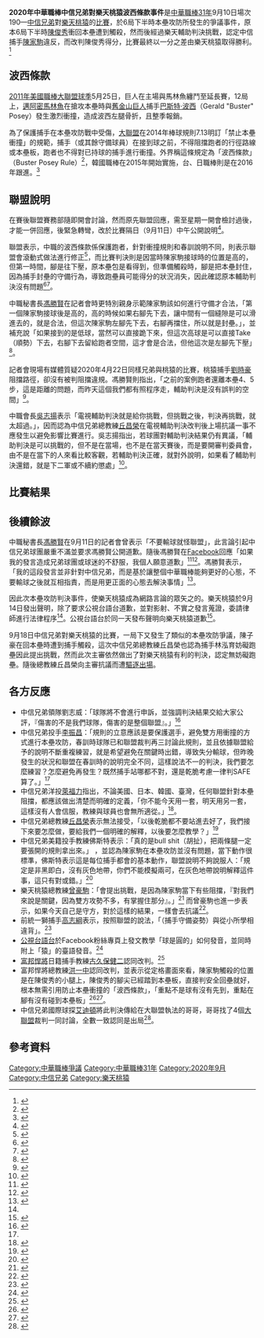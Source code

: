 '''2020年中華職棒中信兄弟對樂天桃猿波西條款事件'''是[[中華職棒|中華職棒]][[中華職棒31年|31年]]9月10日場次190—[[中信兄弟|中信兄弟]]對[[樂天桃猿|樂天桃猿]]的[[中華職棒例行賽|比賽]]，於6局下半時本壘攻防所發生的爭議事件，原本6局下半時[[陳俊秀|陳俊秀]]衝回本壘遭到觸殺，然而後經過樂天輔助判決挑戰，認定中信捕手[[陳家駒_(台灣)|陳家駒]]違反{{le|波西條款|Blocking the plate}}，而改判陳俊秀得分，比賽最終以一分之差由樂天桃猿取得勝利。<ref name="ETtoday">{{cite news |author1=陳立勳 |title=中職／陳俊秀衝本壘改判 李振昌：乾脆一律SAFE |url=https://sports.ettoday.net/news/1806496 |accessdate=2020-09-11 |work=ETtoday |date=2020-09-11}}</ref>

== 波西條款 ==
[[2011年美國職棒大聯盟球季|2011年美國職棒大聯盟球季]]5月25日，巨人在主場與馬林魚纏鬥至延長賽，12局上，[[邁阿密馬林魚|邁阿密馬林魚]]{{le|史考特·考辛斯|Scott Cousins}}在搶攻本壘時與[[舊金山巨人|舊金山巨人]]捕手[[巴斯特·波西|巴斯特·波西]]（Gerald "Buster" Posey）發生激烈衝撞，造成波西左腿骨折，且整季報銷。

為了保護捕手在本壘攻防戰中受傷，[[美國職棒大聯盟|大聯盟]]在2014年棒球規則7.13明訂「禁止本壘衝撞」的規範，捕手（或其餘守備球員）在接到球之前，不得阻擋跑者的行徑路線或本壘板，跑者也不得對已持球的捕手進行衝撞。外界稱這條規定為「波西條款」（Buster Posey Rule）<ref>{{cite web |last1=Perry |first1=Dayn |title=Controversial home plate blocking rule comes into play in Cubs-Dodgers NLCS Game 1 |url=https://www.cbssports.com/mlb/news/controversial-home-plate-blocking-rule-comes-into-play-in-cubs-dodgers-nlcs-game-1/ |website=CBSSports.com |accessdate=2020-09-11 |language=en |archive-date=2020-11-11 |archive-url=https://web.archive.org/web/20201111225550/https://www.cbssports.com/mlb/news/controversial-home-plate-blocking-rule-comes-into-play-in-cubs-dodgers-nlcs-game-1/ |dead-url=no }}</ref>，韓國職棒在2015年開始實施，台、日職棒則是在2016年跟進。<ref>{{cite news |author1=王覺一 |title=波西條款裁判自由心證 從保護變限制捕手難適從 |url=https://tw.appledaily.com/sports/20200911/NVFRFRCQZFCULDY3PLL6KUDDZA/ |accessdate=2020-09-11 |work=蘋果日報 |date=2020-09-11 |archive-date=2020-09-11 |archive-url=https://web.archive.org/web/20200911115249/https://tw.appledaily.com/sports/20200911/NVFRFRCQZFCULDY3PLL6KUDDZA/ |dead-url=no }}</ref>

== 聯盟說明 ==
在賽後聯盟賽務部隨即開會討論，然而原先聯盟回應，需至星期一開會檢討過後，才能一併回應，後緊急轉彎，改於比賽隔日（9月11日）中午公開說明<ref>{{cite news |author1=羅志朋 |title=中職》本壘攻防戰改判爭議 聯盟中午對外說明 - 自由體育 |url=https://sports.ltn.com.tw/news/breakingnews/3288465 |accessdate=2020-09-11 |work=自由時報 |date=2020-09-11}}</ref>。

聯盟表示，中職的波西條款係保護跑者，針對衝撞規則和春訓說明不同，則表示聯盟會滾動式做法進行修正<ref>{{cite news |author1=王怡翔 |title=衝撞規則和春訓說明不同 馮勝賢：聯盟會滾動式做法 |url=https://www.setn.com/News.aspx?NewsID=812836 |accessdate=2020-09-11 |work=三立新聞 |date=2020-09-11 |archiveurl=https://web.archive.org/web/20201024063822/https://www.setn.com/News.aspx?NewsID=812836 |archivedate=2020-10-24 |dead-url=no }}</ref>，而比賽判決則是因當時陳家駒接球時的位置是高的，但第一時間，腳是往下壓，原本壘包是看得到，但準備觸殺時，腳是把本壘封住，因為捕手封壘的守備行為，導致跑壘員可能得分的狀況消失，因此確認原本輔助判決沒有問題<ref>{{cite news |author1=鍾裕能 |title=中信本壘攻防爭議 吳志揚：不是不能挑戰，但輔助判決後不是在現場抗議 |url=https://tw.appledaily.com/sports/20200911/3IHLDUSCEFFCPDURY6T7PCHGWY/ |accessdate=2020-09-11 |work=蘋果日報 |date=2020-09-11}}</ref><ref>{{cite web |title=本壘判決爭議聯盟認定改判沒錯 中信領隊親自旁聽：接不接受已不重要 |url=https://tw.appledaily.com/sports/20200911/Z6JYPQHHORDIPPTQ6KHP3LN3NE/ |accessdate=2020-09-11 |website=蘋果日報 |date=2020-09-11}}</ref>。

中職秘書長[[馮勝賢|馮勝賢]]在記者會時更特別親身示範陳家駒該如何進行守備才合法，「第一個陳家駒接球後是高的，高的時候如果右腳先下去，讓中間有一個縫隙是可以滑進去的，就是合法，但這次陳家駒左腳先下去，右腳再擋住，所以就是封壘。」，並補充說「如果接到的是低球，當然可以直接跪下來，但這次高球是可以直接Take（順勢）下去，右腳下去留給跑者空間，這才會是合法，但他這次是左腳先下壓」<ref>{{Cite web|title=中職／陳家駒不應該用「跪」的 馮勝賢親身示範該怎麼守|url=http://media.pbplus.me/106962|accessdate=2020-09-11|author=郭宜欣|date=2020-09-11|work=pb+ 運動專欄|language=zh-TW|archive-date=2020-11-24|archive-url=https://web.archive.org/web/20201124120641/http://media.pbplus.me/106962|dead-url=no}}</ref>。

記者會現場有媒體質疑2020年4月22日同樣兄弟與桃猿的比賽，桃猿捕手[[劉時豪|劉時豪]]阻擋路徑，卻沒有被判阻擋違規。馮勝賢則指出，「之前的案例跑者還離本壘4、5步，這是距離的問題，而昨天這個我們都有照程序走，輔助判決是沒有誤判的空間」<ref>{{cite news |author1=楊啟芳 |title=本壘攻防爭議 中職稱改判無誤：捕手膝蓋封壘了 |url=https://www.cna.com.tw/news/firstnews/202009110124.aspx |accessdate=2020-09-11 |agency=中央通訊社 |date=2020-09-11 |archive-date=2020-09-16 |archive-url=https://web.archive.org/web/20200916094138/https://www.cna.com.tw/news/firstnews/202009110124.aspx |dead-url=no }}</ref>。

中職會長[[吳志揚_(政治人物)|吳志揚]]表示「電視輔助判決就是給你挑戰，但挑戰之後，判決再挑戰，就太超過。」，因而認為中信兄弟總教練[[丘昌榮|丘昌榮]]在電視輔助判決改判後上場抗議一事不應發生以避免影響比賽進行。吳志揚指出，若球團對輔助判決結果仍有異議，「輔助判決是可以挑戰的，但不是在當場，也不是在當天賽後，而是要開審判委員會，由不是在當下的人來看比較客觀，若輔助判決正確，就對外說明，如果看了輔助判決還錯，就是下二軍或不續約懲處」<ref>{{Cite web|title=中職／重大爭議故提早說明 吳志揚：輔助判決後不能再抗議|url=https://udn.com/news/story/7001/4852512|accessdate=2020-09-11|author=陳宛晶|date=2020-09-11|work=聯合報|language=zh-TW|archive-date=2020-09-13|archive-url=https://web.archive.org/web/20200913022134/https://udn.com/news/story/7001/4852512|dead-url=no}}</ref>。

== 比賽結果 ==
{{棒球比賽記分板
| Road=[[中信兄弟|中信兄弟]]
| R1=3 | R2=0 | R3=0 | R4=0 | R5=0 | R6=0 | R7=0 | R8=1 | R9=0 | RR=4 | RH=9 | RE=1
| Home=[[樂天桃猿|樂天桃猿]]
| H1=0 | H2=0 | H3=0 | H4=0 | H5=1 | H6=1 | H7=0 | H8=3 | H9=X | HR=5 | HH=10 | HE=2
| WP=[[朱俊祥|朱俊祥]] | LP=[[吳俊偉|吳俊偉]] | MRP= | SV =[[陳禹勳|陳禹勳]]
| RoadHR=[[張志豪|張志豪]]、朱育賢
| 勝利打點=[[朱育賢|朱育賢]]
| MVP=朱育賢
| 主審=張展榮 | 觀眾=3,611 | 時=3 | 分=51
}}

== 後續餘波 ==
中職秘書長[[馮勝賢|馮勝賢]]在9月11日的記者會曾表示「不要輸球就怪聯盟」，此言論引起中信兄弟球團嚴重不滿並要求馮勝賢公開道歉。隨後馮勝賢在[[Facebook|Facebook]]回應「如果我的發言造成兄弟球團或球迷的不舒服，我個人願意道歉」<ref>{{Cite web|title=中職／不滿「輸球怪聯盟」 中信兄弟要求馮勝賢公開道歉|url=https://udn.com/news/story/7001/4853251|accessdate=2020-09-11|author=婁靖平|date=2020-09-11|work=聯合報|language=zh-TW|archive-date=2020-09-15|archive-url=https://web.archive.org/web/20200915114707/https://udn.com/news/story/7001/4853251|dead-url=no}}</ref><ref>{{Cite web|title=中職》馮勝賢稱「不要輸球就怪聯盟」 兄弟要他公開道歉 - 自由體育|url=https://sports.ltn.com.tw/news/breakingnews/3289001|accessdate=2020-09-11|author=徐正揚|date=2020-09-11|work=自由時報|language=zh-TW|archive-date=2020-09-12|archive-url=https://web.archive.org/web/20200912020159/https://sports.ltn.com.tw/news/breakingnews/3289001|dead-url=no}}</ref>。馮勝賢表示，「我的這段發言並非針對中信兄弟，而是基於讓整個中華職棒能夠更好的心態，不要輸球之後就互相指責，而是用更正面的心態去解決事情」<ref>{{Cite web|title=中職／馮勝賢臉書回應中信球團 「個人願意道歉」|url=https://udn.com/news/story/7001/4853291|accessdate=2020-09-11|author=婁靖平|date=2020-09-11|work=聯合報|archive-date=2020-09-22|archive-url=https://web.archive.org/web/20200922142301/https://udn.com/news/story/7001/4853291|dead-url=no}}</ref>。

因此次本壘攻防判決事件，使樂天桃猿成為網路言論的眾矢之的。樂天桃猿於9月14日發出聲明，除了要求公視台語台道歉，並對影射、不實之發言蒐證，委請律師進行法律程序<ref name="聲明"/>。公視台語台於同一天發布聲明向樂天桃猿道歉<ref name="聲明">{{Cite web|title=承擔不實批評 樂天桃猿公開聲明 要求公視道歉|url=https://tw.appledaily.com/sports/20200914/ULOSH6XE6BGEVJ5QZ2QZ22EMLU/|accessdate=2020-09-14|date=2020-09-14|work=蘋果日報|archive-date=2021-06-28|archive-url=https://web.archive.org/web/20210628004721/https://tw.appledaily.com/sports/20200914/ULOSH6XE6BGEVJ5QZ2QZ22EMLU/}}</ref>。

9月18日中信兄弟對樂天桃猿的比賽，一局下又發生了類似的本壘攻防爭議，陳子豪在回本壘時遭到捕手觸殺，這次中信兄弟總教練丘昌榮也認為捕手林泓育妨礙跑壘因此提出挑戰，然而此次主審依然做出了對樂天桃猿有利的判決，認定無妨礙跑壘。隨後總教練丘昌榮向主審抗議而遭[[驅逐出場|驅逐出場]]。

== 各方反應 ==
*中信兄弟領隊劉志威：「球隊將不會進行申訴，並強調判決結果交給大家公評，『傷害的不是我們球隊，傷害的是整個聯盟』。」<ref>{{cite news |author1=鍾亞芳 |title=中職／兄弟不申訴交給公評 劉志威：判決傷害聯盟 |url=http://media.pbplus.me/106909 |accessdate=2020-09-11 |work=pb+ 運動專欄 |date=2020-09-10 |archive-date=2020-09-24 |archive-url=https://web.archive.org/web/20200924154703/http://media.pbplus.me/106909 |dead-url=no }}</ref>
*中信兄弟投手[[李振昌|李振昌]]：「規則的立意應該是要保護選手，避免雙方用衝撞的方式進行本壘攻防，春訓時球隊已和聯盟裁判再三討論此規則，並且依據聯盟給予的說明不斷重複練習，就是希望避免在關鍵時出錯，導致失分輸球，但昨晚發生的狀況和聯盟在春訓時的說明完全不同，這樣說法不一的判決，我們要怎麼練習？怎麼避免再發生？既然捕手站哪都不對，還是乾脆考慮一律判SAFE算了。」<ref name="ETtoday"/>
*中信兄弟洋投[[米奇·萊福力|萊福力]]指出，不論美國、日本、韓國、臺灣，任何聯盟針對本壘阻擋，都應該做出清楚而明確的定義，「你不能今天用一套，明天用另一套，這樣沒有人會信服，教練與球員也會無所適從。」<ref>{{Cite web|title=中職》「本壘阻擋應該清楚定義」萊福力談改判爭議|url=https://sports.ltn.com.tw/news/breakingnews/3290526|accessdate=2020-09-13|author=|date=2020-09-13|last=|format=|work=自由時報|publisher=|language=zh-TW|archive-date=2020-09-15|archive-url=https://web.archive.org/web/20200915082921/https://sports.ltn.com.tw/news/breakingnews/3290526|dead-url=no}}</ref>。
*中信兄弟總教練[[丘昌榮|丘昌榮]]表示無法接受，「以後乾脆都不要站進去好了，我們接下來要怎麼做，要給我們一個明確的解釋，以後要怎麼教學？」<ref>{{cite news |author1=楊啟芳 |title=本壘攻防改判引爭議 兄弟丘總：以後怎麼教學[影] |url=https://www.cna.com.tw/news/firstnews/202009100396.aspx |accessdate=2020-09-11 |agency=中央通訊社 |date=2020-09-10 |archive-date=2020-09-20 |archive-url=https://web.archive.org/web/20200920115857/https://www.cna.com.tw/news/firstnews/202009100396.aspx |dead-url=no }}</ref>
*中信兄弟美籍投手教練佛斯特表示：「真的是bull shit（胡扯），把兩條腿一定要張開的規則拿出來。」 ，並認為陳家駒在本壘攻防並沒有問題，當下動作很標準，佛斯特表示這是每位捕手都會的基本動作，聯盟說明不夠說服人：「規定是非黑即白，沒有灰色地帶，你們不能模擬兩可，在灰色地帶說明解釋這件事，這只有對或錯。」<ref>{{Cite web|title=中職／兩腿留縫隙給跑者？佛斯特覺得bull shit：規則拿出來|url=https://sports.ettoday.net/news/1807007|accessdate=2020-09-13|author=|date=2020-09-11|format=|work=ETtoday運動雲|publisher=|language=zh-TW}}</ref>
*樂天桃猿總教練[[曾豪駒|曾豪駒]]：「會提出挑戰，是因為陳家駒當下有些阻擋，『對我們來說是關鍵，因為雙方攻勢不多，有掌握住那分』。」<ref>{{cite news |author1=蘇志畬 |title=中職／猿隊逆轉1分勝兄弟 曾豪駒：挑戰是關鍵 |url=https://udn.com/news/story/7001/4851122 |accessdate=2020-09-11 |work=聯合報 |date=2020-09-10 |archive-date=2020-09-18 |archive-url=https://web.archive.org/web/20200918021901/https://udn.com/news/story/7001/4851122 |dead-url=no }}</ref> 而曾豪駒也進一步表示，如果今天自己是守方，對於這樣的結果，一樣會去抗議<ref>{{Cite web|title=中職／爭議判決猿隊得利 曾豪駒：若我是守方也會抗議|url=https://udn.com/news/story/7001/4853104|accessdate=2020-09-13|author=|date=2020-09111|last=|format=|work=聯合報|publisher=|language=zh-TW|archive-date=2020-09-17|archive-url=https://web.archive.org/web/20200917202632/https://udn.com/news/story/7001/4853104|dead-url=no}}</ref>。
*前統一獅捕手[[高志綱|高志綱]]表示，按照聯盟的說法，「（捕手守備姿勢）與從小所學相違背」。<ref>{{cite news |author1=徐正揚 |title=中職》聯盟說明捕手守備姿勢 高志綱：與從小所學相違背 |url=https://sports.ltn.com.tw/news/breakingnews/3289146 |accessdate=2020-09-11 |work=自由時報 |date=2020-09-11 |archive-date=2020-09-11 |archive-url=https://web.archive.org/web/20200911221854/https://sports.ltn.com.tw/news/breakingnews/3289146 |dead-url=no }}</ref>
*[[公視台語台|公視台語台]]於Facebook粉絲專頁上發文教學「球是圓的」如何發音，並同時附上「猿」的臺語發音。<ref>{{cite news |title=中職》本壘攻防判決引起公憤 公視台語台超酸：球是「猿」的 |url=https://sports.ltn.com.tw/news/breakingnews/3288645 |accessdate=2020-09-11 |work=自由時報 |date=2020-09-11 |archive-date=2020-09-12 |archive-url=https://web.archive.org/web/20200912004450/https://sports.ltn.com.tw/news/breakingnews/3288645 |dead-url=no }}</ref>
*[[富邦悍將|富邦悍將]]日籍捕手教練[[古久保健二|古久保健二]]認同改判。<ref>{{cite news |author1=陳立勳 |title=中職／陳俊秀本壘衝撞　古久保健二認同改判 |url=https://sports.ettoday.net/news/1806768|accessdate=2020-09-11 |work= ETtoday |date=2020-09-11}}</ref>
*富邦悍將總教練[[洪一中|洪一中]]認同改判，並表示從定格畫面來看，陳家駒觸殺的位置是在陳俊秀的小腿上，陳俊秀的腳尖已經踏到本壘板，直接判安全回壘就好，根本無需引用防止本壘衝撞的「波西條款」，「重點不是球有沒有先到，重點在腳有沒有碰到本壘板」<ref>{{Cite web|title=中職》洪一中談本壘攻防 腳先到是關鍵盼撥亂反正|url=https://www.foxsports.com.tw/baseball/cpbl%e4%b8%ad%e8%8f%af%e8%81%b7%e6%a3%92/944752/%e4%b8%ad%e8%81%b7%e3%80%8b%e6%b4%aa%e4%b8%80%e4%b8%ad%e8%ab%87%e6%9c%ac%e5%a3%98%e6%94%bb%e9%98%b2-%e8%85%b3%e5%85%88%e5%88%b0%e6%98%af%e9%97%9c%e9%8d%b5%e7%9b%bc%e6%92%a5%e4%ba%82%e5%8f%8d%e6%ad%a3/|accessdate=2020-09-13|author=|date=2020-09-12|format=|work=FOX體育台|publisher=|language=zh-TW|archive-date=2020-09-24|archive-url=https://web.archive.org/web/20200924114439/https://www.foxsports.com.tw/baseball/cpbl%E4%B8%AD%E8%8F%AF%E8%81%B7%E6%A3%92/944752/%E4%B8%AD%E8%81%B7%E3%80%8B%E6%B4%AA%E4%B8%80%E4%B8%AD%E8%AB%87%E6%9C%AC%E5%A3%98%E6%94%BB%E9%98%B2-%E8%85%B3%E5%85%88%E5%88%B0%E6%98%AF%E9%97%9C%E9%8D%B5%E7%9B%BC%E6%92%A5%E4%BA%82%E5%8F%8D%E6%AD%A3/|dead-url=yes}}</ref><ref>{{Cite web|title=中職／做好被譙的心理準備 洪一中認為聯盟改判正確|url=https://udn.com/news/story/7001/4855267|accessdate=2020-09-13|author=|date=2020-09-12|last=|format=|work=聯合報|publisher=|language=zh-TW|archive-date=2020-11-23|archive-url=https://web.archive.org/web/20201123142955/https://udn.com/news/story/7001/4855267|dead-url=no}}</ref>。
*中信兄弟國際球探[[尼克·艾迪頓|艾迪頓]]將此判決傳給在大聯盟執法的哥哥，哥哥找了4個[[美國職業棒球大聯盟|大聯盟]]裁判一同討論，全數一致認同是出局<ref>{{Cite web|title=中職／艾迪頓找4名大聯盟裁判 「不構成阻擋」打臉|url=https://sports.ettoday.net/news/1806774|accessdate=2020-09-13|author=|date=2020-09-11|format=|work=ETtoday運動雲|publisher=|language=zh-TW|archive-date=2020-09-11|archive-url=https://web.archive.org/web/20200911130311/https://sports.ettoday.net/news/1806774|dead-url=no}}</ref>。

== 參考資料 ==
{{Reflist}}

[[Category:中華職棒爭議|Category:中華職棒爭議]]
[[Category:中華職棒31年|Category:中華職棒31年]]
[[Category:2020年9月|Category:2020年9月]]
[[Category:中信兄弟|Category:中信兄弟]]
[[Category:樂天桃猿|Category:樂天桃猿]]